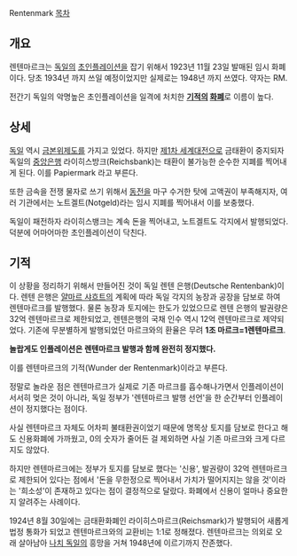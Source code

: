 Rentenmark
[[목차]]
== 개요 ==
렌텐마르크는 [[독일]]의 [[초인플레이션]]을 잡기 위해서 1923년 11월 23일 발매된 임시 화폐이다. 당초 1934년 까지 쓰일 예정이었지만 실제로는 1948년 까지 쓰였다. 약자는 RM.

전간기 독일의 악명높은 초인플레이션을 일격에 처치한 '''[[기적]]의 [[화폐]]'''로 이름이 높다.

== 상세 ==
[[독일]] 역시 [[금본위제도]]를 가지고 있었다. 하지만 [[제1차 세계대전]]으로 금태환이 중지되자 독일의 [[중앙은행]] 라이히스방크(Reichsbank)는 태환이 불가능한 순수한 지폐를 찍어내게 된다. 이를 Papiermark 라고 부른다.

또한 금속을 전쟁 물자로 쓰기 위해서 [[동전]]을 마구 수거한 탓에 고액권이 부족해지자, 여러 기관에서는 노트겔트(Notgeld)라는 임시 지폐를 찍어내서 이를 보충했다.

독일이 패전하자 라이히스뱅크는 계속 돈을 찍어내고, 노트겔트도 각지에서 발행되었다. 덕분에 어마어마한 초인플레이션이 닥친다.

== 기적 ==
이 상황을 정리하기 위해서 만들어진 것이 독일 렌텐 은행(Deutsche Rentenbank)이다. 렌텐 은행은 [[얄마르 샤흐트]]의 계획에 따라 독일 각지의 농장과 공장을 담보로 하여 렌텐마르크를 발행했다. 물론 농장과 토지에는 한도가 있었으므로 렌텐 은행의 발권량은 32억 렌텐마르크로 제한되었고, 렌텐은행의 국채 인수 역시 12억 렌텐마르크로 제약되었다. 기존에 무분별하게 발행되었던 마르크와의 환율은 무려 '''1조 마르크=1렌텐마르크'''. 

'''놀랍게도 인플레이션은 렌텐마르크 발행과 함께 완전히 정지했다.'''

이를 렌텐마르크의 기적(Wunder der Rentenmark)이라고 부른다.

정말로 놀라운 점은 렌텐마르크가 실제로 기존 마르크를 흡수해나가면서 인플레이션이 서서히 멎은 것이 아니라, 독일 정부가 '렌텐마르크 발행 선언'을 한 순간부터 인플레이션이 정지했다는 점이다.

사실 렌텐마르크 자체도 어차피 불태환권이었기 때문에 명목상 토지를 담보로 한다고 해도 신용화폐에 가까웠고, 0의 숫자가 줄어든 걸 제외하면 사실 기존 마르크와 크게 다르지도 않았다.

하지만 렌텐마르크에는 정부가 토지를 담보로 했다는 '신용', 발권량이 32억 렌텐마르크로 제한되어 있다는 점에서 '돈을 무한정으로 찍어내서 가치가 떨어지지는 않을 것'이라는 '희소성'이 존재하고 있다는 점이 결정적으로 달랐다. 화폐에서 신용이 얼마나 중요한지 알려주는 사례이다.

1924년 8월 30일에는 금태환화폐인 라이히스마르크(Reichsmark)가 발행되어 새롭게 법정 통화가 되었고 렌텐마르크와의 교환비는 1:1로 정해졌다. 렌텐마르크는 의외로 오래 살아남아 [[나치 독일]]의 흥망을 거쳐 1948년에 이르기까지 잔존했다.
